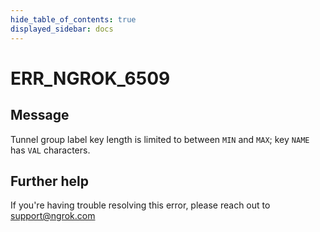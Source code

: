 ```yaml
---
hide_table_of_contents: true
displayed_sidebar: docs
---
```



# ERR_NGROK_6509

## Message

Tunnel group label key length is limited to between `MIN` and `MAX`; key `NAME` has `VAL` characters.

<ErrorDetails error="err_ngrok_6509" />

## Further help

If you're having trouble resolving this error, please reach out to [support@ngrok.com](mailto:support@ngrok.com?subject=Help%20with%20ERR_NGROK_6509)
